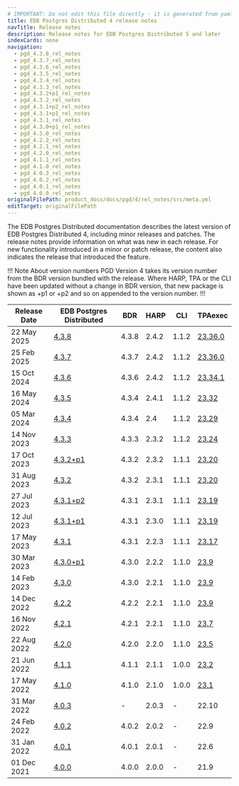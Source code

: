 ```yaml
---
# IMPORTANT: Do not edit this file directly - it is generated from yaml source.
title: EDB Postgres Distributed 4 release notes
navTitle: Release notes
description: Release notes for EDB Postgres Distributed 5 and later
indexCards: none
navigation:
  - pgd_4.3.8_rel_notes
  - pgd_4.3.7_rel_notes
  - pgd_4.3.6_rel_notes
  - pgd_4.3.5_rel_notes
  - pgd_4.3.4_rel_notes
  - pgd_4.3.3_rel_notes
  - pgd_4.3.2+p1_rel_notes
  - pgd_4.3.2_rel_notes
  - pgd_4.3.1+p2_rel_notes
  - pgd_4.3.1+p1_rel_notes
  - pgd_4.3.1_rel_notes
  - pgd_4.3.0+p1_rel_notes
  - pgd_4.3.0_rel_notes
  - pgd_4.2.2_rel_notes
  - pgd_4.2.1_rel_notes
  - pgd_4.2.0_rel_notes
  - pgd_4.1.1_rel_notes
  - pgd_4.1.0_rel_notes
  - pgd_4.0.3_rel_notes
  - pgd_4.0.2_rel_notes
  - pgd_4.0.1_rel_notes
  - pgd_4.0.0_rel_notes
originalFilePath: product_docs/docs/pgd/4/rel_notes/src/meta.yml
editTarget: originalFilePath
---
```



The EDB Postgres Distributed documentation describes the latest version of EDB Postgres Distributed 4, including minor releases and patches. The release notes provide information on what was new in each release. For new functionality introduced in a minor or patch release, the content also indicates the release that introduced the feature.

!!! Note About version numbers
PGD Version 4 takes its version number from the BDR version bundled with the release. Where HARP, TPA or the CLI have been updated without a change in BDR version, that new package is shown as +p1 or +p2 and so on appended to the version number.
!!!


| Release Date | EDB Postgres Distributed | BDR | HARP | CLI | TPAexec |
|---|---|---|---|---|---|
| 22 May 2025 | [4.3.8](./pgd_4.3.8_rel_notes) | 4.3.8 | 2.4.2 | 1.1.2 | [23.36.0](/tpa/latest/rel_notes/tpa_23.36.0_rel_notes) |
| 25 Feb 2025 | [4.3.7](./pgd_4.3.7_rel_notes) | 4.3.7 | 2.4.2 | 1.1.2 | [23.36.0](/tpa/latest/rel_notes/tpa_23.36.0_rel_notes) |
| 15 Oct 2024 | [4.3.6](./pgd_4.3.6_rel_notes) | 4.3.6 | 2.4.2 | 1.1.2 | [23.34.1](/tpa/latest/rel_notes/tpa_23.34.1_rel_notes) |
| 16 May 2024 | [4.3.5](./pgd_4.3.5_rel_notes) | 4.3.4 | 2.4.1 | 1.1.2 | [23.32](/tpa/latest/rel_notes/tpa_23.32_rel_notes/) |
| 05 Mar 2024 | [4.3.4](./pgd_4.3.4_rel_notes) | 4.3.4 | 2.4 | 1.1.2 | [23.29](/tpa/latest/rel_notes/tpa_23.29_rel_notes/) |
| 14 Nov 2023 | [4.3.3](./pgd_4.3.3_rel_notes) | 4.3.3 | 2.3.2 | 1.1.2 | [23.24](/tpa/latest/rel_notes/tpa_23.24_rel_notes/) |
| 17 Oct 2023 | [4.3.2+p1](./pgd_4.3.2+p1_rel_notes) | 4.3.2 | 2.3.2 | 1.1.1 | [23.20](/tpa/latest/rel_notes/tpa_23.20_rel_notes/) |
| 31 Aug 2023 | [4.3.2](./pgd_4.3.2_rel_notes) | 4.3.2 | 2.3.1 | 1.1.1 | [23.20](/tpa/latest/rel_notes/tpa_23.20_rel_notes/) |
| 27 Jul 2023 | [4.3.1+p2](./pgd_4.3.1+p2_rel_notes) | 4.3.1 | 2.3.1 | 1.1.1 | [23.19](/tpa/latest/rel_notes/tpa_23.19_rel_notes/) |
| 12 Jul 2023 | [4.3.1+p1](./pgd_4.3.1+p1_rel_notes) | 4.3.1 | 2.3.0 | 1.1.1 | [23.19](/tpa/latest/rel_notes/tpa_23.19_rel_notes/) |
| 17 May 2023 | [4.3.1](./pgd_4.3.1_rel_notes) | 4.3.1 | 2.2.3 | 1.1.1 | [23.17](/tpa/latest/rel_notes/tpa_23.17_rel_notes/) |
| 30 Mar 2023 | [4.3.0+p1](./pgd_4.3.0+p1_rel_notes) | 4.3.0 | 2.2.2 | 1.1.0 | [23.9](/tpa/latest/rel_notes/tpa_23.1-11_rel_notes#tpa-239) |
| 14 Feb 2023 | [4.3.0](./pgd_4.3.0_rel_notes) | 4.3.0 | 2.2.1 | 1.1.0 | [23.9](/tpa/latest/rel_notes/tpa_23.1-11_rel_notes#tpa-239) |
| 14 Dec 2022 | [4.2.2](./pgd_4.2.2_rel_notes) | 4.2.2 | 2.2.1 | 1.1.0 | [23.9](/tpa/latest/rel_notes/tpa_23.1-11_rel_notes#tpa-239) |
| 16 Nov 2022 | [4.2.1](./pgd_4.2.1_rel_notes) | 4.2.1 | 2.2.1 | 1.1.0 | [23.7](/tpa/latest/rel_notes/tpa_23.1-11_rel_notes#tpa-237) |
| 22 Aug 2022 | [4.2.0](./pgd_4.2.0_rel_notes) | 4.2.0 | 2.2.0 | 1.1.0 | [23.5](/tpa/latest/rel_notes/tpa_23.1-11_rel_notes#tpa-235) |
| 21 Jun 2022 | [4.1.1](./pgd_4.1.1_rel_notes) | 4.1.1 | 2.1.1 | 1.0.0 | [23.2](/tpa/latest/rel_notes/tpa_23.1-11_rel_notes#tpa-232) |
| 17 May 2022 | [4.1.0](./pgd_4.1.0_rel_notes) | 4.1.0 | 2.1.0 | 1.0.0 | [23.1](/tpa/latest/rel_notes/tpa_23.1-11_rel_notes#tpa-231) |
| 31 Mar 2022 | [4.0.3](./pgd_4.0.3_rel_notes) | - | 2.0.3 | - | 22.10 |
| 24 Feb 2022 | [4.0.2](./pgd_4.0.2_rel_notes) | 4.0.2 | 2.0.2 | - | 22.9 |
| 31 Jan 2022 | [4.0.1](./pgd_4.0.1_rel_notes) | 4.0.1 | 2.0.1 | - | 22.6 |
| 01 Dec 2021 | [4.0.0](./pgd_4.0.0_rel_notes) | 4.0.0 | 2.0.0 | - | 21.9 |
